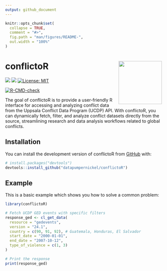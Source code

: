 ```yaml
---
output: github_document
---
```


<!-- README.md is generated from README.Rmd. Please edit that file -->

```r
knitr::opts_chunk$set(
  collapse = TRUE,
  comment = "#>",
  fig.path = "man/figures/README-",
  out.width = "100%"
)
```

# conflictoR <img src="man/figures/logo.png" align="right" height="139" alt="" />

<!-- badges: start -->
[![](https://www.r-pkg.org/badges/version/conflictoR?color=orange)](https://cran.r-project.org/package=conflictoR)
[![](https://img.shields.io/badge/lifecycle-experimental-orange.svg)](https://lifecycle.r-lib.org/articles/stages.html#experimental)
[![License: MIT](https://img.shields.io/badge/license-MIT-blue.svg)](https://cran.r-project.org/web/licenses/MIT)

[![R-CMD-check](https://github.com/datapumpernickel/conflictoR/actions/workflows/R-CMD-check.yaml/badge.svg)](https://github.com/datapumpernickel/conflictoR/actions/workflows/R-CMD-check.yaml)
<!-- badges: end -->

The goal of conflictoR is to provide a user-friendly R interface for accessing and analyzing conflict data from the Uppsala Conflict Data Program (UCDP) API. With conflictoR, you can dynamically fetch, filter, and analyze conflict datasets directly from the source, streamlining research and data analysis workflows related to global conflicts.

## Installation

You can install the development version of conflictoR from [GitHub](https://github.com/) with:

``` r
# install.packages("devtools")
devtools::install_github("datapumpernickel/conflictoR")
```

## Example

This is a basic example which shows you how to solve a common problem:

```r
library(conflictoR)

# Fetch UCDP GED events with specific filters
response_ged <- cl_get_data(
  resource = "gedevents",
  version = "24.1",
  country = c(90, 91, 92), # Guatemala, Honduras, El Salvador
  start_date = "2000-01-01",
  end_date = "2007-10-12",
  type_of_violence = c(1, 3)
)

# Print the response
print(response_ged)

```


